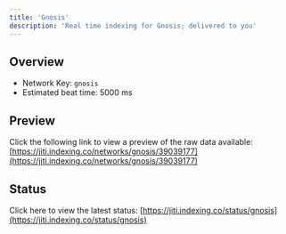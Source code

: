 ```yaml
---
title: 'Gnosis'
description: 'Real time indexing for Gnosis; delivered to you'
---
```


## Overview
- Network Key: `gnosis`
- Estimated beat time: 5000 ms

## Preview
Click the following link to view a preview of the raw data available: [https://jiti.indexing.co/networks/gnosis/39039177](https://jiti.indexing.co/networks/gnosis/39039177)

## Status
Click here to view the latest status: [https://jiti.indexing.co/status/gnosis](https://jiti.indexing.co/status/gnosis)
